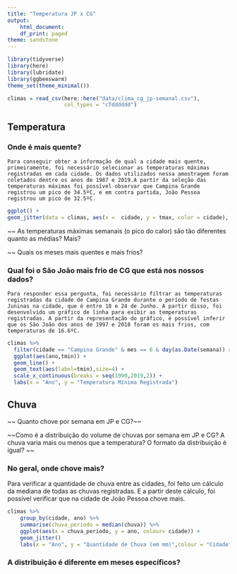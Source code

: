 ```yaml
---
title: "Temperatura JP x CG"
output:
    html_document:
    df_print: paged
theme: sandstone
---
```


```r
library(tidyverse)
library(here)
library(lubridate)
library(ggbeeswarm)
theme_set(theme_minimal())
```

```r
climas = read_csv(here::here("data/clima_cg_jp-semanal.csv"), 
                  col_types = "cTdddddd")
```

## Temperatura

### Onde é mais quente?

    Para conseguir obter a informação de qual a cidade mais quente, primeiramente, foi necessário selecionar as temperaturas máximas registradas em cada cidade. Os dados utilizados nessa amostragem foram coletados dentre os anos de 1987 e 2019.A partir da seleção das temperaturas máximas foi possível observar que Campina Grande registrou um pico de 34.5ºC, e em contra partida, João Pessoa registrou um pico de 32.5ºC.

```r
ggplot() +
geom_jitter(data = climas, aes(x =  cidade, y = tmax, color = cidade), width = .3)
```

~~ As temperaturas máximas semanais (o pico do calor) são tão diferentes quanto as médias? Mais?  


~~ Quais os meses mais quentes e mais frios? 


### Qual foi o São João  mais frio de CG que está nos nossos dados?

    Para responder essa pergunta, foi necessário filtrar as temperaturas registradas da cidade de Campina Grande durante o período de festas Juninas na cidade, que é entre 18 e 24 de Junho. A partir disso, foi desenvolvido um gráfico de linha para exibir as temperaturas registradas. A partir da representação do gráfico, é possível inferir que os São João dos anos de 1997 e 2018 foram os mais frios, com temperaturas de 16.6ºC.

```r
climas %>%
  filter(cidade == "Campina Grande" & mes == 6 & day(as.Date(semana)) >= 18 & day(as.Date(semana)) <=24) %>%
  ggplot(aes(ano,tmin)) + 
  geom_line() +
  geom_text(aes(label=tmin),size=4) +
  scale_x_continuous(breaks = seq(1990,2019,2)) +
  labs(x = "Ano", y = "Temperatura Mínima Registrada")
```

## Chuva

~~ Quanto chove por semana em JP e CG?~~


~~Como é a distribuição do volume de chuvas por semana em JP e CG? A chuva varia mais ou menos que a temperatura? O formato da distribuição é igual? ~~

### No geral, onde chove mais?
Para verificar a quantidade de chuva entre as cidades, foi feito um cálculo da mediana de todas as chuvas registradas. E a partir deste cálculo, foi possível verificar que na cidade de João Pessoa chove mais.

```r
climas %>%
    group_by(cidade, ano) %>%
    summarise(chuva_periodo = median(chuva)) %>%
    ggplot(aes(x = chuva_periodo, y = ano, colour= cidade)) + 
    geom_jitter()
    labs(x = "Ano", y = "Quantidade de Chuva (em mm)",colour = "Cidade")
```


### A distribuição é diferente em meses específicos? 

